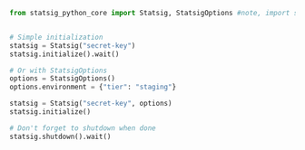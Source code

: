 ```python
from statsig_python_core import Statsig, StatsigOptions #note, import statement has underscores while install has dashes


# Simple initialization
statsig = Statsig("secret-key")
statsig.initialize().wait()

# Or with StatsigOptions
options = StatsigOptions()
options.environment = {"tier": "staging"}

statsig = Statsig("secret-key", options)
statsig.initialize()

# Don't forget to shutdown when done
statsig.shutdown().wait()
```
